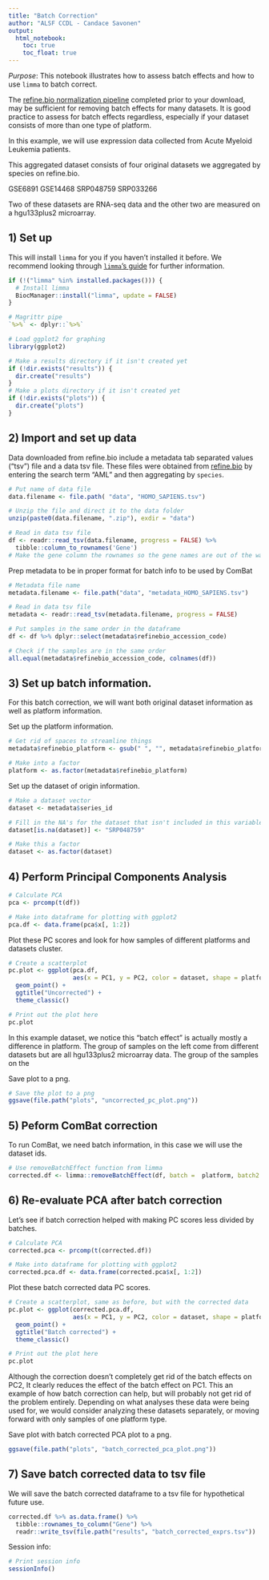 ```yaml
---
title: "Batch Correction"
author: "ALSF CCDL - Candace Savonen"
output:   
  html_notebook: 
    toc: true
    toc_float: true
---
```


*Purpose*: This notebook illustrates how to assess batch effects and how to use
`limma` to batch correct. 

The [refine.bio normalization pipeline]( http://docs.refine.bio/en/latest/main_text.html)
completed prior to your download, may be sufficient for removing batch effects
for many datasets. 
It is good practice to assess for batch effects regardless, especially if your 
dataset consists of more than one type of platform. 

In this example, we will use expression data collected from Acute Myeloid 
Leukemia patients. 

This aggregated dataset consists of four original datasets we aggregated by 
species on refine.bio.

GSE6891
GSE14468
SRP048759
SRP033266

Two of these datasets are RNA-seq data and the other two are measured on a
hgu133plus2 microarray. 

## 1) Set up
This will install `limma` for you if you haven't installed it before. 
We recommend looking through [`limma`'s guide](https://bioconductor.org/packages/release/bioc/vignettes/limma/inst/doc/usersguide.pdf)
for further information. 

```r
if (!("limma" %in% installed.packages())) {
  # Install limma
  BiocManager::install("limma", update = FALSE)
}
```

```r
# Magrittr pipe
`%>%` <- dplyr::`%>%`

# Load ggplot2 for graphing
library(ggplot2)
```

```r
# Make a results directory if it isn't created yet
if (!dir.exists("results")) {
  dir.create("results")
}
# Make a plots directory if it isn't created yet
if (!dir.exists("plots")) {
  dir.create("plots")
}
```

## 2) Import and set up data
Data downloaded from refine.bio include a metadata tab separated values ("tsv")
file and a data tsv file. 
These files were obtained from [refine.bio](https://www.refine.bio/) by entering
the search term "AML" and then aggregating by `species`.

```r
# Put name of data file
data.filename <- file.path( "data", "HOMO_SAPIENS.tsv")

# Unzip the file and direct it to the data folder
unzip(paste0(data.filename, ".zip"), exdir = "data")

# Read in data tsv file
df <- readr::read_tsv(data.filename, progress = FALSE) %>%
  tibble::column_to_rownames('Gene')
# Make the gene column the rownames so the gene names are out of the way for calculations
```

Prep metadata to be in proper format for batch info to be used by ComBat

```r
# Metadata file name
metadata.filename <- file.path("data", "metadata_HOMO_SAPIENS.tsv")

# Read in data tsv file
metadata <- readr::read_tsv(metadata.filename, progress = FALSE)

# Put samples in the same order in the dataframe
df <- df %>% dplyr::select(metadata$refinebio_accession_code)

# Check if the samples are in the same order
all.equal(metadata$refinebio_accession_code, colnames(df))
```

## 3) Set up batch information. 
For this batch correction, we will want both original dataset information as 
well as platform information. 

Set up the platform information. 

```r
# Get rid of spaces to streamline things 
metadata$refinebio_platform <- gsub(" ", "", metadata$refinebio_platform)

# Make into a factor
platform <- as.factor(metadata$refinebio_platform)
```

Set up the dataset of origin information.

```r
# Make a dataset vector
dataset <- metadata$series_id

# Fill in the NA's for the dataset that isn't included in this variable
dataset[is.na(dataset)] <- "SRP048759"

# Make this a factor
dataset <- as.factor(dataset)
```

## 4) Perform Principal Components Analysis

```r
# Calculate PCA
pca <- prcomp(t(df))

# Make into dataframe for plotting with ggplot2
pca.df <- data.frame(pca$x[, 1:2])
```

Plot these PC scores and look for how samples of different platforms and 
datasets cluster. 

```r
# Create a scatterplot
pc.plot <- ggplot(pca.df, 
                  aes(x = PC1, y = PC2, color = dataset, shape = platform)) +
  geom_point() + 
  ggtitle("Uncorrected") +
  theme_classic()

# Print out the plot here
pc.plot
```

In this example dataset, we notice this "batch effect" is actually mostly a 
difference in platform. 
The group of samples on the left come from different datasets but are all 
hgu133plus2 microarray data. 
The group of the samples on the 

Save plot to a png.

```r
# Save the plot to a png
ggsave(file.path("plots", "uncorrected_pc_plot.png"))
```

## 5) Peform ComBat correction
To run ComBat, we need batch information, in this case we will use the dataset
ids.

```r
# Use removeBatchEffect function from limma
corrected.df <- limma::removeBatchEffect(df, batch =  platform, batch2 = dataset)
```

## 6) Re-evaluate PCA after batch correction
Let's see if batch correction helped with making PC scores less divided by batches. 

```r
# Calculate PCA
corrected.pca <- prcomp(t(corrected.df))

# Make into dataframe for plotting with ggplot2
corrected.pca.df <- data.frame(corrected.pca$x[, 1:2])
```

Plot these batch corrected data PC scores.

```r
# Create a scatterplot, same as before, but with the corrected data
pc.plot <- ggplot(corrected.pca.df, 
                  aes(x = PC1, y = PC2, color = dataset, shape = platform)) +
  geom_point() + 
  ggtitle("Batch corrected") +
  theme_classic()

# Print out the plot here
pc.plot
```

Although the correction doesn't completely get rid of the batch effects on PC2, It clearly reduces the effect of the batch effect on PC1. 
This an example of how batch correction can help, but will probably not get rid of the problem entirely. 
Depending on what analyses these data were being used for, we would consider 
analyzing these datasets separately, or moving forward with only samples of one 
platform type. 

Save plot with batch corrected PCA plot to a png.

```r
ggsave(file.path("plots", "batch_corrected_pca_plot.png"))
```

## 7) Save batch corrected data to tsv file

We will save the batch corrected dataframe to a tsv file for hypothetical future
use. 

```r
corrected.df %>% as.data.frame() %>% 
  tibble::rownames_to_column("Gene") %>%
  readr::write_tsv(file.path("results", "batch_corrected_exprs.tsv"))
```

Session info: 

```r
# Print session info 
sessionInfo()
```
